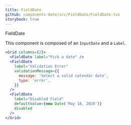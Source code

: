 ```yaml
---
title: FieldDate
github: components-date/src/FieldDate/FieldDate.tsx
storybook: true
---
```



<Message>FieldDate</Message>

This component is composed of an `InputDate` and a `Label`.

```jsx
<Grid columns={2}>
  <FieldDate label="Pick a date" />
  <FieldDate
    label="Validation Error"
    validationMessage={{
      message: 'Select a valid calendar date',
      type: 'error',
    }}
  />
  <FieldDate
    label="Disabled Field"
    defaultValue={new Date('May 18, 2020')}
    disabled
  />
</Grid>
```
